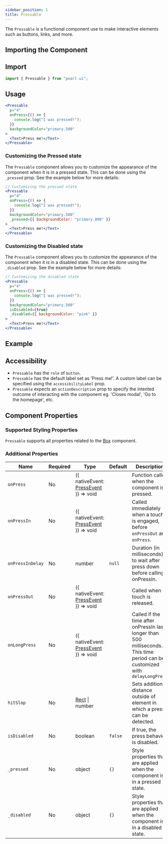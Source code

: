 ```yaml
---
sidebar_position: 1
title: Pressable
---
```



<div style={{ display: "flex" }}>
  <SourceButton
    label="Source"
    href="https://github.com/agrawal-rohit/pearl-ui/blob/main/src/components/atoms/pressable/pressable.tsx"
  />
</div>

The `Pressable` is a functional component use to make interactive elements such as buttons, links, and more.

## Importing the Component

## Import

```jsx
import { Pressable } from "pearl-ui";
```

## Usage

```jsx
<Pressable
  p="4"
  onPress={() => {
    console.log("I was pressed!");
  }}
  backgroundColor="primary.500"
>
  <Text>Press me!</Text>
</Pressable>
```

### Customizing the Pressed state

The `Pressable` component allows you to customize the appearance of the component when it is in a pressed state. This can be done using the `_pressed` prop. See the example below for more details:

```jsx
// Customizing the pressed state
<Pressable
  p="4"
  onPress={() => {
    console.log("I was pressed!");
  }}
  backgroundColor="primary.500"
  _pressed={{ backgroundColor: "primary.800" }}
>
  <Text>Press me!</Text>
</Pressable>
```

### Customizing the Disabled state

The `Pressable` component allows you to customize the appearance of the component when it is in a disabled state. This can be done using the `_disabled` prop. See the example below for more details:

```jsx
// Customizing the disabled state
<Pressable
  p="4"
  onPress={() => {
    console.log("I was pressed!");
  }}
  backgroundColor="primary.500"
  isDisabled={true}
  _disabled={{ backgroundColor: "pink" }}
>
  <Text>Press me!</Text>
</Pressable>
```

## Example


<Snack snackId="@agrawal-rohit/pressable" />

## Accessibility

- `Pressable` has the `role` of `button`.
- `Pressable` has the default label set as 'Press me!'. A custom label can be specified using the `accessibilityLabel` prop.
- `Pressable` expects an `actionDescription` prop to specify the intented outcome of interacting with the component eg. 'Closes modal', 'Go to the homepage', etc.

## Component Properties

### Supported Styling Properties

`Pressable` supports all properties related to the [Box](../layout/Box) component.

### Additional Properties

| Name             | Required | Type                                                                                    | Default | Description                                                                                                                     |
| ---------------- | -------- | --------------------------------------------------------------------------------------- | ------- | ------------------------------------------------------------------------------------------------------------------------------- |
| `onPress`        | No       | <t>({ nativeEvent: [PressEvent](https://reactnative.dev/docs/pressevent) }) => void</t> |         | Function called when the component is pressed.                                                                                  |
| `onPressIn`      | No       | <t>({ nativeEvent: [PressEvent](https://reactnative.dev/docs/pressevent) }) => void</t> |         | Called immediately when a touch is engaged, before `onPressOut` and `onPress`.                                                  |
| `onPressInDelay` | No       | <t>number</t>                                                                           | `null`  | Duration (in milliseconds) to wait after press down before calling onPressIn.                                                   |
| `onPressOut`     | No       | <t>({ nativeEvent: [PressEvent](https://reactnative.dev/docs/pressevent) }) => void</t> |         | Called when a touch is released.                                                                                                |
| `onLongPress`    | No       | <t>({ nativeEvent: [PressEvent](https://reactnative.dev/docs/pressevent) }) => void</t> |         | Called if the time after onPressIn lasts longer than 500 milliseconds. This time period can be customized with `delayLongPress` |
| `hitSlop`        | No       | <t>[Rect](https://reactnative.dev/docs/rect) \| number</t>                              |         | Sets additional distance outside of element in which a press can be detected.                                                   |
| `isDisabled`     | No       | <t>boolean</t>                                                                          | `false` | If true, the press behavior is disabled.                                                                                        |
| `_pressed`       | No       | <t>object</t>                                                                           | `{}`    | Style properties that are applied when the component is in a pressed state.                                                     |
| `_disabled`      | No       | <t>object</t>                                                                           | `{}`    | Style properties that are applied when the component is in a disabled state.                                                    |
